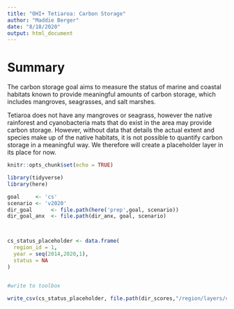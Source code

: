 ```yaml
---
title: "OHI+ Tetiaroa: Carbon Storage"
author: "Maddie Berger"
date: "8/18/2020"
output: html_document
---
```

# Summary 

The carbon storage goal aims to measure the status of marine and coastal habitats known to provide meaningful amounts of carbon storage, which includes mangroves, seagrasses, and salt marshes.

Tetiaroa does not have any mangroves or seagrass, however the native rainforest and cyanobacteria mats that do exist in the area may provide carbon storage. However, without data that details the actual extent and species make up of the native habitats, it is not possible to quantify carbon storage in a meaningful way. We therefore will create a placeholder layer in its place for now. 


```r
knitr::opts_chunk$set(echo = TRUE)

library(tidyverse)
library(here)

goal     <- 'cs'
scenario <- 'v2020'
dir_goal      <- file.path(here('prep',goal, scenario))
dir_goal_anx  <- file.path(dir_anx, goal, scenario)



cs_status_placeholder <- data.frame(
  region_id = 1,
  year = seq(2014,2020,1),
  status = NA
)


#write to toolbox

write_csv(cs_status_placeholder, file.path(dir_scores,"/region/layers/cs_status_placeholder.csv"))

```

